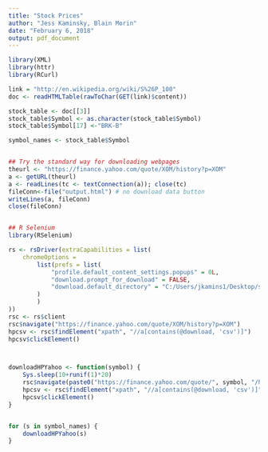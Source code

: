 ```yaml
---
title: "Stock Prices"
author: "Jess Kaminsky, Blain Morin"
date: "February 6, 2018"
output: pdf_document
---
```


```r
library(XML)
library(httr)
library(RCurl)

link = "http://en.wikipedia.org/wiki/S%26P_100"
doc <- readHTMLTable(rawToChar(GET(link)$content))

stock_table <- doc[[3]]
stock_table$Symbol <- as.character(stock_table$Symbol)
stock_table$Symbol[17] <-"BRK-B"

symbol_names <- stock_table$Symbol


## Try the standard way for downloading webpages 
theurl <- "https://finance.yahoo.com/quote/XOM/history?p=XOM"
a <- getURL(theurl)
a <- readLines(tc <- textConnection(a)); close(tc)
fileConn<-file("output.html") # no download data button
writeLines(a, fileConn)
close(fileConn)


## R Selenium
library(RSelenium)

rs <- rsDriver(extraCapabilities = list(
    chromeOptions = 
        list(prefs = list(
            "profile.default_content_settings.popups" = 0L,
            "download.prompt_for_download" = FALSE,
            "download.default_directory" = "C:/Users/jkamins1/Desktop/stockcsv"
        )
        )
))
rsc <- rs$client
rsc$navigate("https://finance.yahoo.com/quote/XOM/history?p=XOM")
hpcsv <- rsc$findElement("xpath", "//a[contains(@download, 'csv')]")
hpcsv$clickElement()



downloadHPYahoo <- function(symbol) {
    Sys.sleep(10+runif(1)*20)
    rsc$navigate(paste0("https://finance.yahoo.com/quote/", symbol, "/history?p=", symbol))
    hpcsv <- rsc$findElement("xpath", "//a[contains(@download, 'csv')]")
    hpcsv$clickElement()
}


for (s in symbol_names) {
    downloadHPYahoo(s)
}

```
